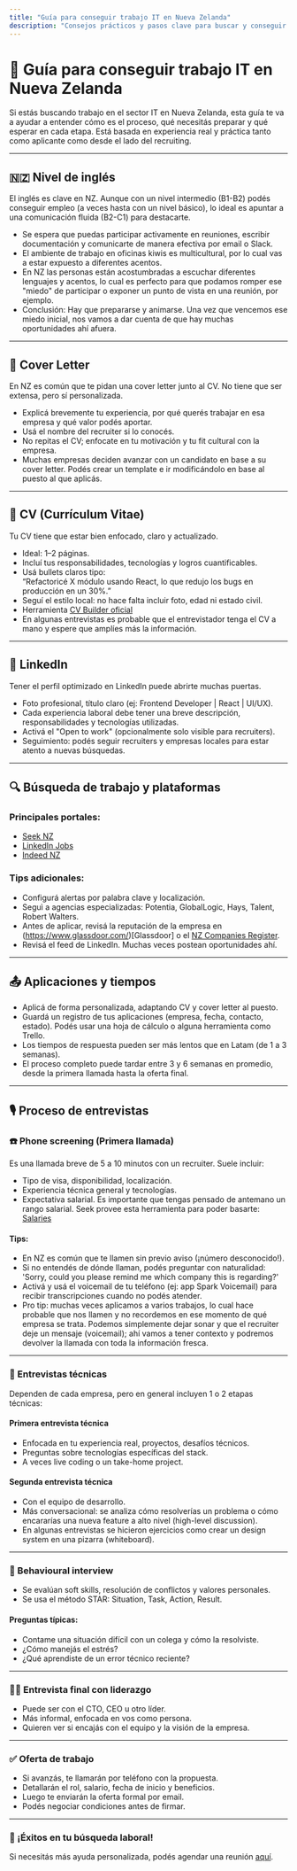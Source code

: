 ```yaml
---
title: "Guía para conseguir trabajo IT en Nueva Zelanda"
description: "Consejos prácticos y pasos clave para buscar y conseguir empleo en el sector IT en NZ, basado en experiencia real."
---
```


<div className="max-w-3xl mx-auto px-4 pt-10 pb-10">

# 🧭 Guía para conseguir trabajo IT en Nueva Zelanda

Si estás buscando trabajo en el sector IT en Nueva Zelanda, esta guía te va a ayudar a entender cómo es el proceso, qué necesitás preparar y qué esperar en cada etapa. Está basada en experiencia real y práctica tanto como aplicante como desde el lado del recruiting.

---

## 🇳🇿 Nivel de inglés

El inglés es clave en NZ. Aunque con un nivel intermedio (B1-B2) podés conseguir empleo (a veces hasta con un nivel básico), lo ideal es apuntar a una comunicación fluida (B2-C1) para destacarte.

- Se espera que puedas participar activamente en reuniones, escribir documentación y comunicarte de manera efectiva por email o Slack.
- El ambiente de trabajo en oficinas kiwis es multicultural, por lo cual vas a estar expuesto a diferentes acentos.
- En NZ las personas están acostumbradas a escuchar diferentes lenguajes y acentos, lo cual es perfecto para que podamos romper ese "miedo" de participar o exponer un punto de vista en una reunión, por ejemplo.
- Conclusión: Hay que prepararse y animarse. Una vez que vencemos ese miedo inicial, nos vamos a dar cuenta de que hay muchas oportunidades ahí afuera.

---

## 📄 Cover Letter

En NZ es común que te pidan una cover letter junto al CV. No tiene que ser extensa, pero sí personalizada.

- Explicá brevemente tu experiencia, por qué querés trabajar en esa empresa y qué valor podés aportar.
- Usá el nombre del recruiter si lo conocés.
- No repitas el CV; enfocate en tu motivación y tu fit cultural con la empresa.
- Muchas empresas deciden avanzar con un candidato en base a su cover letter. Podés crear un template e ir modificándolo en base al puesto al que aplicás.

---

## 📄 CV (Currículum Vitae)

Tu CV tiene que estar bien enfocado, claro y actualizado.

- Ideal: 1–2 páginas.
- Incluí tus responsabilidades, tecnologías y logros cuantificables.
- Usá bullets claros tipo:  
  <span className="text-muted-foreground font-semibold italic">“Refactoricé X módulo usando React, lo que redujo los bugs en producción en un 30%.”</span>
- Seguí el estilo local: no hace falta incluir foto, edad ni estado civil.
- Herramienta [CV Builder oficial](https://www.careers.govt.nz/tools/cv-builder)</a>
- En algunas entrevistas es probable que el entrevistador tenga el CV a mano y espere que amplíes más la información.

---

## 🔗 LinkedIn

Tener el perfil optimizado en LinkedIn puede abrirte muchas puertas.

- Foto profesional, título claro (ej: Frontend Developer | React | UI/UX).
- Cada experiencia laboral debe tener una breve descripción, responsabilidades y tecnologías utilizadas.
- Activá el <span className="text-muted-foreground font-semibold italic">"Open to work"</span> (opcionalmente solo visible para recruiters).
- Seguimiento: podés seguir recruiters y empresas locales para estar atento a nuevas búsquedas.

---

## 🔍 Búsqueda de trabajo y plataformas

### Principales portales:

- [Seek NZ](https://www.seek.co.nz)
- [LinkedIn Jobs](https://www.linkedin.com/jobs/)
- [Indeed NZ](https://nz.indeed.com)

### Tips adicionales:

- Configurá alertas por palabra clave y localización.
- Seguì a agencias especializadas: Potentia, GlobalLogic, Hays, Talent, Robert Walters.
- Antes de aplicar, revisá la reputación de la empresa en (https://www.glassdoor.com/)[Glassdoor] o el [NZ Companies Register](https://companies-register.companiesoffice.govt.nz/).
- Revisá el feed de LinkedIn. Muchas veces postean oportunidades ahí.

---

## 📤 Aplicaciones y tiempos

- Aplicá de forma personalizada, adaptando CV y cover letter al puesto.
- Guardá un registro de tus aplicaciones (empresa, fecha, contacto, estado). Podés usar una hoja de cálculo o alguna herramienta como Trello.
- Los tiempos de respuesta pueden ser más lentos que en Latam (de 1 a 3 semanas).
- El proceso completo puede tardar entre 3 y 6 semanas en promedio, desde la primera llamada hasta la oferta final.

---

## 🎙️ Proceso de entrevistas

### ☎️ Phone screening (Primera llamada)

Es una llamada breve de 5 a 10 minutos con un recruiter. Suele incluir:

- Tipo de visa, disponibilidad, localización.
- Experiencia técnica general y tecnologías.
- Expectativa salarial. Es importante que tengas pensado de antemano un rango salarial. Seek provee esta herramienta para poder basarte: [Salaries](https://www.seek.co.nz/career-advice/search)

#### Tips:

- En NZ es común que te llamen sin previo aviso (¡número desconocido!).
- Si no entendés de dónde llaman, podés preguntar con naturalidad:  
  <span className="text-muted-foreground font-semibold italic">'Sorry, could you please remind me which company this is regarding?'</span>
- Activá y usá el voicemail de tu teléfono (ej: app Spark Voicemail) para recibir transcripciones cuando no podés atender.
- Pro tip: muchas veces aplicamos a varios trabajos, lo cual hace probable que nos llamen y no recordemos en ese momento de qué empresa se trata. Podemos simplemente dejar sonar y que el recruiter deje un mensaje (voicemail); ahí vamos a tener contexto y podremos devolver la llamada con toda la información fresca. 

---

### 🧪 Entrevistas técnicas

Dependen de cada empresa, pero en general incluyen 1 o 2 etapas técnicas:

#### Primera entrevista técnica

- Enfocada en tu experiencia real, proyectos, desafíos técnicos.
- Preguntas sobre tecnologías específicas del stack.
- A veces live coding o un take-home project.

#### Segunda entrevista técnica

- Con el equipo de desarrollo.
- Más conversacional: se analiza cómo resolverías un problema o cómo encararías una nueva feature a alto nivel (high-level discussion).
- En algunas entrevistas se hicieron ejercicios como crear un design system en una pizarra (whiteboard).

---

### 🤝 Behavioural interview

- Se evalúan soft skills, resolución de conflictos y valores personales.
- Se usa el método STAR: Situation, Task, Action, Result.

#### Preguntas típicas:

- Contame una situación difícil con un colega y cómo la resolviste.
- ¿Cómo manejás el estrés?
- ¿Qué aprendiste de un error técnico reciente?

---

### 🧑‍💼 Entrevista final con liderazgo

- Puede ser con el CTO, CEO u otro líder.
- Más informal, enfocada en vos como persona.
- Quieren ver si encajás con el equipo y la visión de la empresa.

---

### ✅ Oferta de trabajo

- Si avanzás, te llamarán por teléfono con la propuesta.
- Detallarán el rol, salario, fecha de inicio y beneficios.
- Luego te enviarán la oferta formal por email.
- Podés negociar condiciones antes de firmar.

---

### 🎯 ¡Éxitos en tu búsqueda laboral!

Si necesitás más ayuda personalizada, podés agendar una reunión [aquí](https://www.latamitnz.com/es#booking).

</div>

